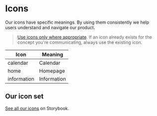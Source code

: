 ---
---

# Icons

Our icons have specific meanings. By using them consistently we help users understand and navigate our product.

> [Use icons only where appropriate](../components/web/icon). If an icon already exists for the concept you're communicating, always use the existing icon.

| Icon        | Meaning     |
| ----------- | ----------- |
| calendar    | Calendar    |
| home        | Homepage    |
| information | Information |

## Our icon set

[See all our icons](https://storybook.bright.hr/?path=/docs/foundations-icon--all-icons) on Storybook.
